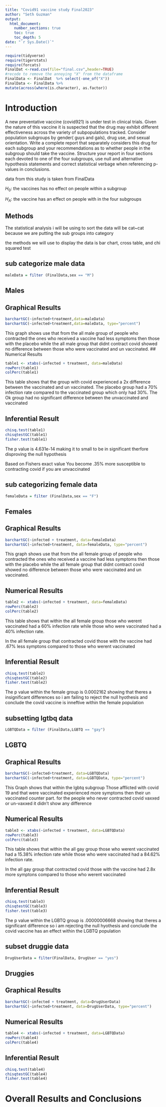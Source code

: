 ```yaml
---
title: "Covid91 vaccine study Final2023"
author: "Seth Guzman"
output: 
  html_document:
    number_sections: true
    toc: true
    toc_depth: 5
date: "`r Sys.Date()`" 
---
```


```r
require(tidyverse)
require(tigerstats)
require(forcats)
FinalDat <-read.csv(file="final.csv",header=TRUE)
#recode to remove the annoying "X" from the dataframe
FinalData <- FinalDat  %>% select(-one_of("X"))
FinalData <- FinalData %>%
mutate(across(where(is.character), as.factor))
```

# Introduction

A new  preventative vaccine (covid921) is under test in clinical trials. Given the nature of this vaccine it is suspected that the drug may exhibit different effectiveness across the variety of subpopulations tracked. Consider population subgroups by gender( guys and gals), drug use, and sexual orientation. Write a complete report that separately considers this drug for each subgroup and your recommendations as to whether people in the subgroup should take the vaccine. Structure your report in four sections each devoted to one of the four subgroups, use null and alternative hypothesis statements and correct statistical verbage when referencing p-values in conclusions.

data from this study is taken from FinalData


$H_0$: the vaccines has no effect on people within a subgroup

$H_A$: the vaccine has an effect on people with in the four subgroups



## Methods

The statistical analysis i will be using to sort the data will be cat~cat
because we are putting the sub groups into category 



the methods we will use to display the data is  bar chart, cross table, and chi squared test

## sub categorize male data
```r
maleData = filter (FinalData,sex == "M")
```


## Males


## Graphical Results
```r
barchartGC(~infected+treatment,data=maleData)
barchartGC(~infected+treatment,data=maleData, type="percent")

```
This graph shows use that from the all male group of people who contracted the ones who received a vaccine had less symptoms then those with the placebo while the all male group that didnt contract covid showed no difference between those who were vaccinated and un vaccinated.
## Numerical Results

```r
table1 <- xtabs(~infected + treatment, data=maleData)
rowPerc(table1)
colPerc(table1)
```

This table shows that the group with covid experienced a 2x difference between the vaccinated and un vaccinated. The placebo group had a 70% infection rate compared to the vaccinated group which only had 30%. The Ok group had no significant difference between the unvaccinated and vaccinated 

## Inferential Result


```r
chisq.test(table1)
chisqtestGC(table1)
fisher.test(table1)
```

The p value is 4.631e-14  making it to small to be in significant therfore disproving the null hypothesis

Based on Fishers exact value You become .35% more susceptible to contracting covid if you are unvaccinated 





## sub categorizing female data

```r
femaleData = filter (FinalData,sex == "F")
```


## Females

## Graphical Results

```r
barchartGC(~infected + treatment, data=femaleData)
barchartGC(~infected+treatment, data=femaleData, type="percent")

```

This graph shows use that from the all female group of people who contracted the ones who received a vaccine had less symptoms then those with the placebo while the all female group that didnt contract covid showed no difference between those who were vaccinated and un vaccinated.


## Numerical Results

```r
table2 <- xtabs(~infected + treatment, data=femaleData)
rowPerc(table2)
colPerc(table2)
```

This table shows that within the all female group those who werent vaccinated had a 60% infection rate while those who were vaccinated had a 40% infection rate. 

In the all female group that contracted covid those with the vaccine had .67% less symptons compared to those who werent vaccinated 




## Inferential Result

```r
chisq.test(table2)
chisqtestGC(table2)
fisher.test(table2)
```
The p value within the female group is  0.0002162 showing that theres a insignificant differences so i am failing to reject the null hyothesis and conclude the covid vaccine is inneftive within the female population

## subsetting lgtbq data

```r
LGBTQData = filter (FinalData,LGBTQ == "gay")
```
## LGBTQ
## Graphical Results

```r
barchartGC(~infected+treatment, data=LGBTQData)
barchartGC(~infected+treatment, data=LGBTQData, type="percent")

```

This Graph shows that within the lgbtq subgroup Those afflicted with covid 19 and that were vaccinated experienced more symptoms then their un vaccinated counter part. for the people who never contracted covid vaxxed or un-vaxxed it didn't show any difference 


## Numerical Results

```r
table3 <- xtabs(~infected + treatment, data=LGBTQData)
rowPerc(table3)
colPerc(table3)
```

This table shows that within the all gay group those who werent vaccinated had a 15.38% infection rate while those who were vaccinated had a 84.62% infection rate. 

In the all gay group that contracted covid those with the vaccine had 2.8x more symptons compared to those who werent vaccinated


## Inferential Result
```r
chisq.test(table3)
chisqtestGC(table3)
fisher.test(table3)
```

The p value within the LGBTQ group is  .00000006668  showing that theres a significant difference so i am rejecting the null hyothesis and conclude the covid vaccine has an effect within the LGBTQ population


## subset druggie data
```r
DrugUserData = filter(FinalData, DrugUser == "yes")
```
## Druggies
## Graphical Results

```r
barchartGC(~infected + treatment, data=DrugUserData)
barchartGC(~infected+treatment, data=DrugUserData, type="percent")

```

## Numerical Results

```r
table4 <- xtabs(~infected + treatment, data=LGBTQData)
rowPerc(table4)
colPerc(table4)
```

## Inferential Result

```r
chisq.test(table4)
chisqtestGC(table4)
fisher.test(table4)
```

# Overall Results and Conclusions
